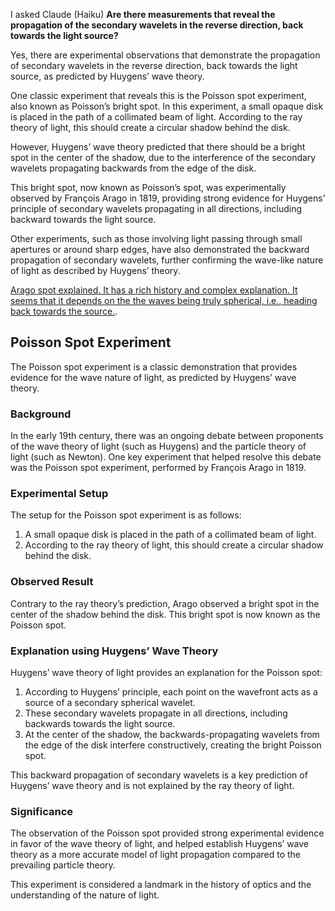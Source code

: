 I asked Claude (Haiku)
**Are there measurements that reveal the propagation of the secondary wavelets in the reverse direction, back towards the light source?**

Yes, there are experimental observations that demonstrate the propagation of secondary wavelets in the reverse direction, back towards the light source, as predicted by Huygens' wave theory.

One classic experiment that reveals this is the Poisson spot experiment, also known as Poisson's bright spot. In this experiment, a small opaque disk is placed in the path of a collimated beam of light. According to the ray theory of light, this should create a circular shadow behind the disk.

However, Huygens' wave theory predicted that there should be a bright spot in the center of the shadow, due to the interference of the secondary wavelets propagating backwards from the edge of the disk.

This bright spot, now known as Poisson's spot, was experimentally observed by François Arago in 1819, providing strong evidence for Huygens' principle of secondary wavelets propagating in all directions, including backward towards the light source.

Other experiments, such as those involving light passing through small apertures or around sharp edges, have also demonstrated the backward propagation of secondary wavelets, further confirming the wave-like nature of light as described by Huygens' theory.

[Arago spot explained.  It has a rich history and complex explanation. It seems that it depends on the the waves being truly spherical, i.e., heading back towards the source. ](https://en.wikipedia.org/wiki/Arago_spot#:~:text=In%20optics%2C%20the%20Arago%20spot,light%20behaves%20as%20a%20wave).

## Poisson Spot Experiment

The Poisson spot experiment is a classic demonstration that provides evidence for the wave nature of light, as predicted by Huygens' wave theory.

### Background

In the early 19th century, there was an ongoing debate between proponents of the wave theory of light (such as Huygens) and the particle theory of light (such as Newton). One key experiment that helped resolve this debate was the Poisson spot experiment, performed by François Arago in 1819.

### Experimental Setup

The setup for the Poisson spot experiment is as follows:

1. A small opaque disk is placed in the path of a collimated beam of light.
2. According to the ray theory of light, this should create a circular shadow behind the disk.

### Observed Result

Contrary to the ray theory's prediction, Arago observed a bright spot in the center of the shadow behind the disk. This bright spot is now known as the Poisson spot.

### Explanation using Huygens' Wave Theory

Huygens' wave theory of light provides an explanation for the Poisson spot:

1. According to Huygens' principle, each point on the wavefront acts as a source of a secondary spherical wavelet.
2. These secondary wavelets propagate in all directions, including backwards towards the light source.
3. At the center of the shadow, the backwards-propagating wavelets from the edge of the disk interfere constructively, creating the bright Poisson spot.

This backward propagation of secondary wavelets is a key prediction of Huygens' wave theory and is not explained by the ray theory of light.

### Significance

The observation of the Poisson spot provided strong experimental evidence in favor of the wave theory of light, and helped establish Huygens' wave theory as a more accurate model of light propagation compared to the prevailing particle theory.

This experiment is considered a landmark in the history of optics and the understanding of the nature of light.